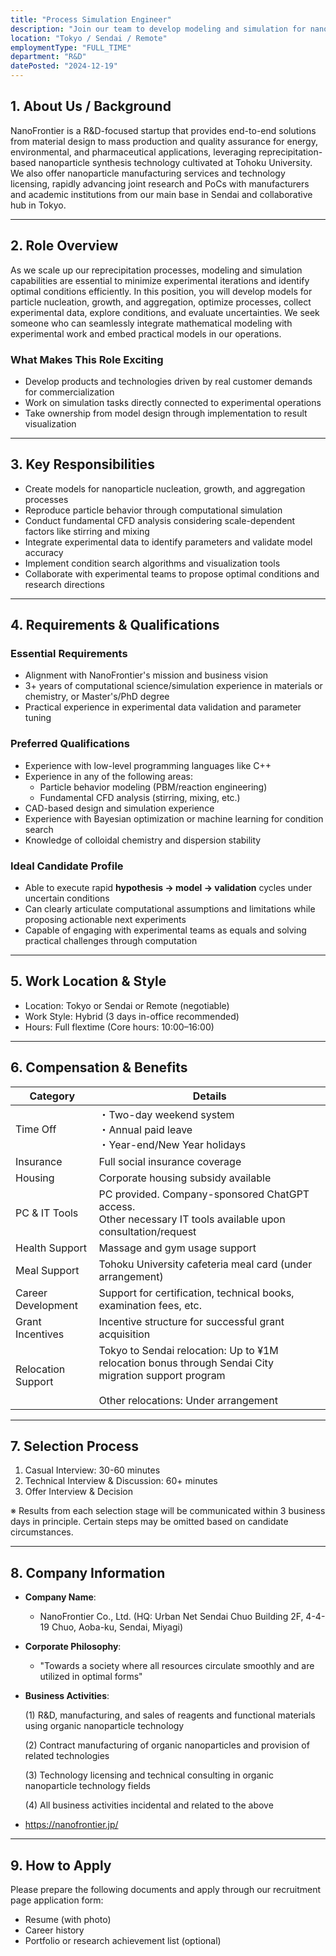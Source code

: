 ```yaml
---
title: "Process Simulation Engineer"
description: "Join our team to develop modeling and simulation for nanoparticle synthesis via reprecipitation method, accelerating commercialization through optimized experimental design"
location: "Tokyo / Sendai / Remote"
employmentType: "FULL_TIME"
department: "R&D"
datePosted: "2024-12-19"
---
```


## 1. About Us / Background

NanoFrontier is a R&D-focused startup that provides end-to-end solutions from material design to mass production and quality assurance for energy, environmental, and pharmaceutical applications, leveraging reprecipitation-based nanoparticle synthesis technology cultivated at Tohoku University. We also offer nanoparticle manufacturing services and technology licensing, rapidly advancing joint research and PoCs with manufacturers and academic institutions from our main base in Sendai and collaborative hub in Tokyo.

---

## 2. **Role Overview**

As we scale up our reprecipitation processes, modeling and simulation capabilities are essential to minimize experimental iterations and identify optimal conditions efficiently. In this position, you will develop models for particle nucleation, growth, and aggregation, optimize processes, collect experimental data, explore conditions, and evaluate uncertainties. We seek someone who can seamlessly integrate mathematical modeling with experimental work and embed practical models in our operations.

### What Makes This Role Exciting

- Develop products and technologies driven by real customer demands for commercialization
- Work on simulation tasks directly connected to experimental operations
- Take ownership from model design through implementation to result visualization

---

## 3. Key Responsibilities

- Create models for nanoparticle nucleation, growth, and aggregation processes
- Reproduce particle behavior through computational simulation
- Conduct fundamental CFD analysis considering scale-dependent factors like stirring and mixing
- Integrate experimental data to identify parameters and validate model accuracy
- Implement condition search algorithms and visualization tools
- Collaborate with experimental teams to propose optimal conditions and research directions

---

## 4. Requirements & Qualifications

### Essential Requirements

- Alignment with NanoFrontier's mission and business vision
- 3+ years of computational science/simulation experience in materials or chemistry, or Master's/PhD degree
- Practical experience in experimental data validation and parameter tuning

### Preferred Qualifications

- Experience with low-level programming languages like C++
- Experience in any of the following areas:
    - Particle behavior modeling (PBM/reaction engineering)
    - Fundamental CFD analysis (stirring, mixing, etc.)
- CAD-based design and simulation experience
- Experience with Bayesian optimization or machine learning for condition search
- Knowledge of colloidal chemistry and dispersion stability

### Ideal Candidate Profile

- Able to execute rapid **hypothesis → model → validation** cycles under uncertain conditions
- Can clearly articulate computational assumptions and limitations while proposing actionable next experiments
- Capable of engaging with experimental teams as equals and solving practical challenges through computation

---

## 5. Work Location & Style

- Location: Tokyo or Sendai or Remote (negotiable)
- Work Style: Hybrid (3 days in-office recommended)
- Hours: Full flextime (Core hours: 10:00–16:00)

---

## 6. Compensation & Benefits

| Category | Details |
| --- | --- |
| Time Off | ・Two-day weekend system<br/>・Annual paid leave<br/>・Year-end/New Year holidays |
| Insurance | Full social insurance coverage |
| Housing | Corporate housing subsidy available |
| PC & IT Tools | PC provided. Company-sponsored ChatGPT access.<br/>Other necessary IT tools available upon consultation/request |
| Health Support | Massage and gym usage support |
| Meal Support | Tohoku University cafeteria meal card (under arrangement) |
| Career Development | Support for certification, technical books, examination fees, etc. |
| Grant Incentives | Incentive structure for successful grant acquisition |
| Relocation Support | Tokyo to Sendai relocation: Up to ¥1M relocation bonus through Sendai City migration support program<br/><br/>Other relocations: Under arrangement |

---

## 7. Selection Process

1. Casual Interview: 30-60 minutes
2. Technical Interview & Discussion: 60+ minutes
3. Offer Interview & Decision

※ Results from each selection stage will be communicated within 3 business days in principle. Certain steps may be omitted based on candidate circumstances.

---

## 8. Company Information

- **Company Name**:
    - NanoFrontier Co., Ltd. (HQ: Urban Net Sendai Chuo Building 2F, 4-4-19 Chuo, Aoba-ku, Sendai, Miyagi)
- **Corporate Philosophy**:
    - "Towards a society where all resources circulate smoothly and are utilized in optimal forms"
- **Business Activities**:
    
    (1) R&D, manufacturing, and sales of reagents and functional materials using organic nanoparticle technology
    
    (2) Contract manufacturing of organic nanoparticles and provision of related technologies
    
    (3) Technology licensing and technical consulting in organic nanoparticle technology fields
    
    (4) All business activities incidental and related to the above
    
- https://nanofrontier.jp/

---

## 9. How to Apply

Please prepare the following documents and apply through our recruitment page application form:

- Resume (with photo)
- Career history
- Portfolio or research achievement list (optional)
